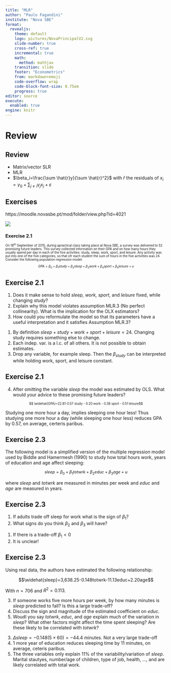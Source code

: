 ```yaml
---
title: "MLR"
author: "Paulo Fagandini"
institute: "Nova SBE"
format: 
  revealjs:
    theme: default
    logo: pictures/NovaPrincipalV2.svg
    slide-number: true
    cross-ref: true
    incremental: true
    math: 
      method: mathjax
    transition: slide
    footer: "Econometrics"
    from: markdown+emoji
    code-overflow: wrap
    code-block-font-size: 0.75em
    progress: true
editor: source
execute:
  enabled: true
engine: knitr
---
```


# Review

## Review

* Matrix/vector SLR
* MLR
* $\beta_i=\frac{\sum \hat{r}y}{\sum \hat{r}^2}$ with $\hat{r}$ the residuals of $x_i=\gamma_0+\sum_{j\neq i} \gamma_j x_j+\varepsilon$

## Exercises

https://moodle.novasbe.pt/mod/folder/view.php?id=4021

![](pictures/qr_code.svg)

<div style="font-size: 70%;">

## Exercise 2.1

On 18<sup>th</sup> September of 2015, during apractical class taking place at Nova SBE, a survey was delivered to 52 promising future leaders. This survey collected information on their GPA and on how many hours they usually spend per day in each of the five activities: study, sleep, work, sport, and leisure. Any activity was put into one of the five categories, so that ofr each student the sum of hours in the five activities was 24. Consider the following population regression model:


$$GPA=\beta_0+\beta_1 study+ \beta_2 sleep + \beta_3 work + \beta_4 sport + \beta_5 leisure + u$$

</div>

## Exercise 2.1

1. Does it make sense to hold *sleep, work, sport*, and *leisure* fixed, while changing *study*?
2. Explain why this model violates assumption MLR.3 (No perfect collinearity). What is the implication for the OLX estimators?
3. How could you reformulate the model so that its parameters have a useful interpretation and it satisfies Assumption MLR.3?

:::{.notes}
1. By definition $sleep+study+work+sport+leisure=24$. Changing study requires something else to change.
2. Each indep. var. is a l.c. of all others. It is not possible to obtain estimates. 
3. Drop any variable, for example sleep. Then the $\beta_{study}$ can be interpreted while holding work, sport, and leisure constant.
:::

## Exercise 2.1

:::{.nonincremental}

4. After omitting the variable *sleep* the model was estimated by OLS. What would your advice to these promising future leaders?

:::
<div style="font-size: 70%;">
$$ \widehat{GPA}=22.81-0.57 study - 0.20 work - 0.38 sport - 0.51 leisure$$

</div>

::: {.notes}

Studying one more hour a day, implies sleeping one hour less! Thus studying one more hour a day (while sleeping one hour less) reduces GPA by 0.57, on average, certeris paribus.

:::

## Exercise 2.3



The following model is a simplified version of the multiple regression model used by Biddle and Hamermesh (1990) to study how total hours work, years of education and age affect sleeping:
<div style="font-size: 90%;">
$$sleep=\beta_0+\beta_1 totwrk + \beta_2 educ + \beta_3 age + u$$
</div>
where *sleep* and *totwrk* are measured in minutes per week and *educ* and *age* are measured in years.

## Exercise 2.3

1. If adults trade off sleep for work what is the sign of $\beta_1$?
2. What signs do you think $\beta_2$ and $\beta_3$ will have?

::: {.notes}

1. If there is a trade-off $\beta_1<0$
2. It is unclear!

:::

## Exercise 2.3

Using real data, the authors have estimated the following relationship:

$$\widehat{sleep}=3,638.25-0.148totwrk-11.13educ+2.20age$$

With $n=706$ and $R^2=0.113$.

3. If someone works five more hours per week, by how many minutes is *sleep* predicted to fall? Is this a large trade-off?
4. Discuss the sign and magnitude of the estimated coefficient on *educ*.
5. Woudl you say *totwrk*, *educ*, and *age* explain much of the variation in *sleep*? What other factors might affect the time spent sleeping? Are these likely to be correlated with *totwrk*?

::: {.notes}

3. $\Delta sleep=-0.148(5\times 60)=-44.4$ minutes. Not a very large trade-off
4. 1 more year of education reduces sleeping time by 11 minutes, on average, ceteris paribus.
5. The three variables only explain 11% of the variability/variation of *sleep*. Marital stautyes, number/age of children, type of job, health, ..., and are likely correlated with total work.

:::